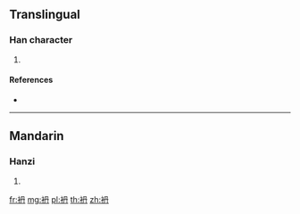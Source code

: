 {{character info/new}}
==Translingual==

===Han character===
{{Han char|rn=145|rad=衣|as=04|sn=10|four=|canj=LBY}}

# {{defn|Han|sort=衣04}}

====References====
* {{Han ref|kx=1113.221|hdz=53079.091|uh=8887|ud=34951}}

----

==Mandarin==

===Hanzi===
{{cmn-hanzi|pin=[[rán]] ([[ran2]])|wg=jan<sup>2</sup>}}

# {{defn|lang=cmn|sort=衣04}}

[[fr:袇]]
[[mg:袇]]
[[pl:袇]]
[[th:袇]]
[[zh:袇]]